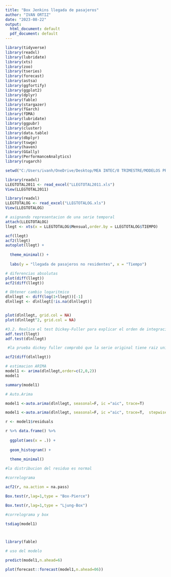 ---
title: "Box Jenkins llegada de pasajeros"
author: "IVAN ORTIZ"
date: "2023-08-22"
output:
  html_document: default
  pdf_document: default
---
```{r llamando libreria}
library(tidyverse)
library(readxl)
library(lubridate)
library(xts)
library(zoo)
library(tseries)
library(forecast)
library(astsa)
library(ggfortify)
library(ggplot2)
library(dplyr)
library(fable)
library(stargazer)
library(fGarch)
library(fDMA)
library(lubridate)
library(ggpubr)
library(cluster)
library(data.table)
library(dbplyr)
library(tswge)
library(haven)
library(GGally)
library(PerformanceAnalytics)
library(rugarch)

```

```{r Fijar directorio}
setwd("C:/Users/ivanh/OneDrive/Desktop/MEA INTEC/8 TRIMESTRE/MODELOS PREDICTIVOS/TAREA 1")

library(readxl)
LLEGTOTAL2011 <- read_excel("LLEGTOTAL2011.xls")
View(LLEGTOTAL2011)

library(readxl)
LLEGTOTALOG <- read_excel("LLEGTOTALOG.xls")
View(LLEGTOTALOG)

```

```{r serie temporal}
# asignando representacion de una serie temporal
attach(LLEGTOTALOG)
llegt <- xts(x = LLEGTOTALOG$Mensual,order.by = LLEGTOTALOG$TIEMPO)

acf(llegt)
acf2(llegt)
autoplot(llegt) +
  
  theme_minimal() +
  
  labs(y = "llegada de pasajeros no residentes", x = "Tiempo")

```

```{r transformacion de serie}

# diferencias absolutas
plot(diff(llegt))
acf2(diff(llegt))

# Obtener cambio logaritmico
dlnllegt <- diff(log(1+llegt))[-1]
dlnllegt <- dlnllegt[!is.na(dlnllegt)]


plot(dlnllegt, grid.col = NA)
plot(dlnllegt^2, grid.col = NA)

```

```{r dickey-fuller text}
#3.2. Realice el test Dickey-Fuller para explicar el orden de integraciÃ³n de la serie.
adf.test(llegt)
adf.test(dlnllegt)

 #la prueba dickey fuller comprobó que la serie original tiene raiz unitaria y no es estacionaria, la 1ra diferencia si es estacionaria.

```

```{r modelo autoregresivo }

acf2(diff(dlnllegt))

# estimacion ARIMA
model1 <- arima(dlnllegt,order=c(2,0,2))
model1

summary(model1)

# Auto.Arima

model1 <-auto.arima(dlnllegt, seasonal=F, ic ="aic", trace=T)

model1 <-auto.arima(dlnllegt, seasonal=F, ic ="aic", trace=T,  stepwise = F)

```

```{r analisis residual}

r <- model1$residuals

r %>% data.frame() %>%
  
  ggplot(aes(x = .)) +
  
  geom_histogram() +
  
  theme_minimal()

#la distribucion del residuo es normal 

#correlograma

acf2(r, na.action = na.pass)

Box.test(r,lag=1,type = "Box-Pierce")

Box.test(r,lag=1,type = "Ljung-Box")

#correlograma y box

tsdiag(model1)



library(fable)

# uso del modelo

predict(model1,n.ahead=6)

plot(forecast::forecast(model1,n.ahead=06))


```
